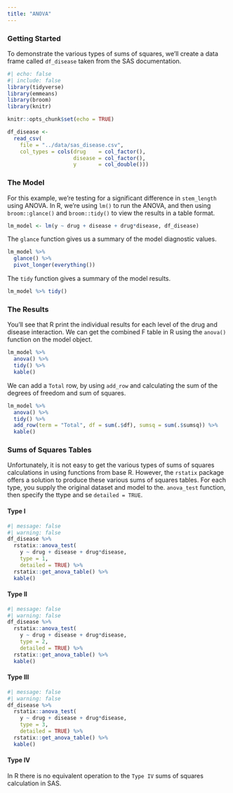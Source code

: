 ```yaml
---
title: "ANOVA"
---
```


### **Getting Started**

To demonstrate the various types of sums of squares, we'll create a data frame called `df_disease` taken from the SAS documentation. 

```r
#| echo: false
#| include: false
library(tidyverse)
library(emmeans)
library(broom)
library(knitr)

knitr::opts_chunk$set(echo = TRUE)

df_disease <- 
  read_csv(
    file = "../data/sas_disease.csv",
    col_types = cols(drug    = col_factor(),
                     disease = col_factor(),
                     y       = col_double()))
```

### The Model {.unnumbered}

For this example, we're testing for a significant difference in `stem_length` using ANOVA. In R, we're using `lm()` to run the ANOVA, and then using `broom::glance()` and `broom::tidy()` to view the results in a table format.

```r
lm_model <- lm(y ~ drug + disease + drug*disease, df_disease)
```

The `glance` function gives us a summary of the model diagnostic values.

```r
lm_model %>% 
  glance() %>% 
  pivot_longer(everything())
```

The `tidy` function gives a summary of the model results.

```r
lm_model %>% tidy()
```

### The Results {.unnumbered}

You'll see that R print the individual results for each level of the drug and disease interaction. We can get the combined F table in R using the `anova()` function on the model object.

```r
lm_model %>% 
  anova() %>% 
  tidy() %>% 
  kable()
```

We can add a `Total` row, by using `add_row` and calculating the sum of the degrees of freedom and sum of squares.

```r
lm_model %>%
  anova() %>%
  tidy() %>%
  add_row(term = "Total", df = sum(.$df), sumsq = sum(.$sumsq)) %>% 
  kable()
```

### Sums of Squares Tables {.unnumbered}

Unfortunately, it is not easy to get the various types of sums of squares calculations in using functions from base R. However, the `rstatix` package offers a solution to produce these various sums of squares tables. For each type, you supply the original dataset and model to the. `anova_test` function, then specify the ttype and se `detailed = TRUE`.

#### Type I

```r
#| message: false
#| warning: false
df_disease %>% 
  rstatix::anova_test(
    y ~ drug + disease + drug*disease, 
    type = 1, 
    detailed = TRUE) %>% 
  rstatix::get_anova_table() %>% 
  kable()
```

#### Type II {.unnumbered}

```r
#| message: false
#| warning: false
df_disease %>% 
  rstatix::anova_test(
    y ~ drug + disease + drug*disease, 
    type = 2, 
    detailed = TRUE) %>% 
  rstatix::get_anova_table() %>% 
  kable()
```

#### Type III {.unnumbered}

```r
#| message: false
#| warning: false
df_disease %>% 
  rstatix::anova_test(
    y ~ drug + disease + drug*disease, 
    type = 3, 
    detailed = TRUE) %>% 
  rstatix::get_anova_table() %>% 
  kable()
```

#### Type IV {.unnumbered}

In R there is no equivalent operation to the `Type IV` sums of squares calculation in SAS.
